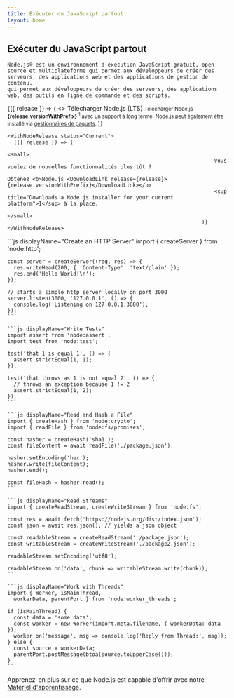 ```yaml
---
title: Exécuter du JavaScript partout
layout: home
---
```


<section>
  <WithBadge section="index" />

  <div>
    <h1 className="special">Exécuter du JavaScript partout</h1>

    Node.js® est un environnement d'exécution JavaScript gratuit, open-source et multiplateforme qui permet aux développeurs de créer des serveurs, des applications web et des applications de gestion de contenu.
    qui permet aux développeurs de créer des serveurs, des applications web, des outils en ligne de commande et des scripts.

  </div>

  <div>
    <WithNodeRelease status={['Active LTS', 'Maintenance LTS']}>
      {({ release }) => (
                                                                    <>
                                                                      <DownloadButton release={release}>Télécharger Node.js (LTS)</DownloadButton>
                                                                      <small>
                                                                        Télécharger Node.js  <b>{release.versionWithPrefix}</b>
                                                                        <sup title="Downloads a Node.js installer for your current platform">1</sup> avec un support à long terme.
                                                                          Node.js peut également être installé via <a href="/download/package-manager">gestionnaires de paquets</a>.
                                                                      </small>
                                                                    </>
                                                                  )}
    </WithNodeRelease>

    <WithNodeRelease status="Current">
      {({ release }) => (
                                                                    <small>
                                                                      Vous voulez de nouvelles fonctionnalités plus tôt ?
                                                                      Obtenez <b>Node.js <DownloadLink release={release}>{release.versionWithPrefix}</DownloadLink></b>
                                                                      <sup title="Downloads a Node.js installer for your current platform">1</sup> à la place.
                                                                    </small>
                                                                  )}
    </WithNodeRelease>

  </div>
</section>

<section>
  <div>
    ```js displayName="Create an HTTP Server"
    import { createServer } from 'node:http';

    const server = createServer((req, res) => {
      res.writeHead(200, { 'Content-Type': 'text/plain' });
      res.end('Hello World!\n');
    });

    // starts a simple http server locally on port 3000
    server.listen(3000, '127.0.0.1', () => {
      console.log('Listening on 127.0.0.1:3000');
    });
    ```

    ```js displayName="Write Tests"
    import assert from 'node:assert';
    import test from 'node:test';

    test('that 1 is equal 1', () => {
      assert.strictEqual(1, 1);
    });

    test('that throws as 1 is not equal 2', () => {
      // throws an exception because 1 != 2
      assert.strictEqual(1, 2);
    });
    ```

    ```js displayName="Read and Hash a File"
    import { createHash } from 'node:crypto';
    import { readFile } from 'node:fs/promises';

    const hasher = createHash('sha1');
    const fileContent = await readFile('./package.json');

    hasher.setEncoding('hex');
    hasher.write(fileContent);
    hasher.end();

    const fileHash = hasher.read();
    ```

    ```js displayName="Read Streams"
    import { createReadStream, createWriteStream } from 'node:fs';

    const res = await fetch('https://nodejs.org/dist/index.json');
    const json = await res.json(); // yields a json object

    const readableStream = createReadStream('./package.json');
    const writableStream = createWriteStream('./package2.json');

    readableStream.setEncoding('utf8');

    readableStream.on('data', chunk => writableStream.write(chunk));
    ```

    ```js displayName="Work with Threads"
    import { Worker, isMainThread,
      workerData, parentPort } from 'node:worker_threads';

    if (isMainThread) {
      const data = 'some data';
      const worker = new Worker(import.meta.filename, { workerData: data });
      worker.on('message', msg => console.log('Reply from Thread:', msg));
    } else {
      const source = workerData;
      parentPort.postMessage(btoa(source.toUpperCase()));
    }
    ```

  </div>

Apprenez-en plus sur ce que Node.js est capable d'offrir avec notre [Matériel d'apprentissage](/learn).

</section>
